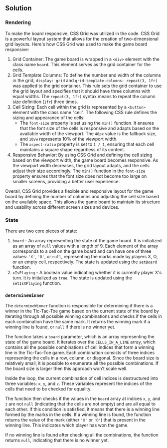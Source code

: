 
## Solution

### Rendering

To make the board responsive, CSS Grid was utilized in the code. CSS Grid is a powerful layout system that allows for the creation of two-dimensional grid layouts. Here's how CSS Grid was used to make the game board responsive:

1. Grid Container: The game board is wrapped in a `<div>` element with the class name `board`. This element serves as the grid container for the cells.
1. Grid Template Columns: To define the number and width of the columns in the grid, `display: grid` and `grid-template-columns: repeat(3, 1fr)` was applied to the grid container. This rule sets the grid container to use the grid layout and specifies that it should have three columns with equal widths. The `repeat(3, 1fr)` syntax means to repeat the column size definition (`1fr`) three times.
1. Cell Sizing: Each cell within the grid is represented by a `<button>` element with the class name "cell". The following CSS rule defines the sizing and appearance of the cells:
   - The `font-size` property is set using the `min()` function. It ensures that the font size of the cells is responsive and adapts based on the available width of the viewport. The `48px` value is the fallback size, and `10vw` represents 10% of the viewport width.
   - The `aspect-ratio` property is set to `1 / 1`, ensuring that each cell maintains a square shape regardless of its content.
1. Responsive Behavior: By using CSS Grid and defining the cell sizing based on the viewport width, the game board becomes responsive. As the viewport width decreases, the grid layout adapts, and the cells adjust their size accordingly. The `min()` function in the `font-size` property ensures that the font size does not become too large on smaller screens, providing a better user experience.

Overall, CSS Grid provides a flexible and responsive layout for the game board by defining the number of columns and adjusting the cell size based on the available space. This allows the game board to maintain its structure and usability across different screen sizes and devices.

### State

There are two core pieces of state:

1. `board` - An array representing the state of the game board. It is initialized as an array of `null` values with a length of 9. Each element of the array corresponds to a cell on the game board and can have one of three values: `'X'`, `'O'`, or `null`, representing the marks made by players X, O, or an empty cell, respectively. The state is updated using the `setBoard` function.
1. `xIsPlaying` - A boolean value indicating whether it is currently player X's turn. It is initialized as `true`. The state is updated using the `setIsXPlaying` function.

### `determineWinner`

The `determineWinner` function is responsible for determining if there is a winner in the Tic-Tac-Toe game based on the current state of the board by iterating through all possible winning combinations and checks if the cells in each combination have the same mark. It returns the winning mark if a winning line is found, or `null` if there is no winner yet.

The function takes a `board` parameter, which is an array representing the state of the game board. It iterates over the `CELLS_IN_A_LINE` array, which contains all the possible combinations of cell indices that form a winning line in the Tic-Tac-Toe game. Each combination consists of three indices representing the cells in a row, column, or diagonal. Since the board size is relatively small, it is possible to enumerate all the possible combinations. If the board size is larger then this approach won't scale well.

Inside the loop, the current combination of cell indices is destructured into three variables: `x`, `y`, and `z`. These variables represent the indices of the cells that need to be checked for equality.

The function then checks if the values in the `board` array at indices `x`, `y`, and `z` are not `null` (indicating that the cells are not empty) and are all equal to each other. If this condition is satisfied, it means that there is a winning line formed by the marks in the cells. If a winning line is found, the function returns the value of the mark (either `'X'` or `'O'`) that is present in the winning line. This indicates which player has won the game.

If no winning line is found after checking all the combinations, the function returns `null`, indicating that there is no winner yet.

<TestCases />
<A11y />

